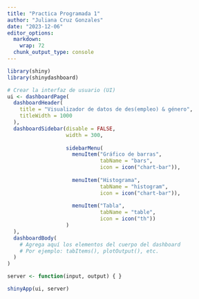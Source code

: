 ```yaml
---
title: "Practica Programada 1"
author: "Juliana Cruz Gonzales"
date: "2023-12-06"
editor_options: 
  markdown: 
    wrap: 72
  chunk_output_type: console
---
```



```r
library(shiny)
library(shinydashboard)

# Crear la interfaz de usuario (UI)
ui <- dashboardPage(
  dashboardHeader(
    title = "Visualizador de datos de des(empleo) & género",
    titleWidth = 1000
  ),
  dashboardSidebar(disable = FALSE,
                   width = 300,
                   
                   sidebarMenu(
                     menuItem("Gráfico de barras", 
                              tabName = "bars", 
                              icon = icon("chart-bar")),
                     
                     menuItem("Histograma", 
                              tabName = "histogram", 
                              icon = icon("chart-bar")),
                     
                     menuItem("Tabla", 
                              tabName = "table", 
                              icon = icon("th"))
                   )
  ),
  dashboardBody(
    # Agrega aquí los elementos del cuerpo del dashboard
    # Por ejemplo: tabItems(), plotOutput(), etc.
  )
)

server <- function(input, output) { }

shinyApp(ui, server)

```






